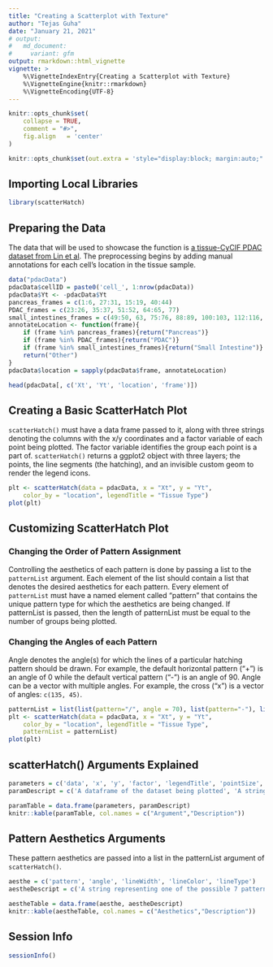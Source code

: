 ```yaml
---
title: "Creating a Scatterplot with Texture"
author: "Tejas Guha"
date: "January 21, 2021"
# output:
#   md_document:
#     variant: gfm
output: rmarkdown::html_vignette
vignette: >
    %\VignetteIndexEntry{Creating a Scatterplot with Texture}
    %\VignetteEngine{knitr::rmarkdown}
    %\VignetteEncoding{UTF-8}
---
```


```r
knitr::opts_chunk$set(
    collapse = TRUE,
    comment = "#>",
    fig.align   = 'center'
)

knitr::opts_chunk$set(out.extra = 'style="display:block; margin:auto;"')  # center

```



## Importing Local Libraries
```r
library(scatterHatch)
```

## Preparing the Data
The data that will be used to showcase the function is [a tissue-CyCIF PDAC dataset from Lin et al](http://spatial.rc.fas.harvard.edu/spatialgiotto/giotto.cycif.html).  The preprocessing begins by adding manual annotations for each cell's location in the tissue sample.

```r
data("pdacData")
pdacData$cellID = paste0('cell_', 1:nrow(pdacData))
pdacData$Yt <- -pdacData$Yt
pancreas_frames = c(1:6, 27:31, 15:19, 40:44)
PDAC_frames = c(23:26, 35:37, 51:52, 64:65, 77)
small_intestines_frames = c(49:50, 63, 75:76, 88:89, 100:103, 112:116, 125:129, 137:140)
annotateLocation <- function(frame){
    if (frame %in% pancreas_frames){return("Pancreas")}
    if (frame %in% PDAC_frames){return("PDAC")}
    if (frame %in% small_intestines_frames){return("Small Intestine")}
    return("Other")
}
pdacData$location = sapply(pdacData$frame, annotateLocation)

head(pdacData[, c('Xt', 'Yt', 'location', 'frame')])
```

## Creating a Basic ScatterHatch Plot

```scatterHatch()``` must have a data frame passed to it, along with three strings denoting the columns with the x/y coordinates and a factor variable of each point being plotted.  The factor variable identifies the group each point is a part of.
```scatterHatch()``` returns a ggplot2 object with three layers; the points, the line segments (the hatching), and an invisible custom geom to render the legend icons.  
```r
plt <- scatterHatch(data = pdacData, x = "Xt", y = "Yt", 
    color_by = "location", legendTitle = "Tissue Type")
plot(plt)
```

## Customizing ScatterHatch Plot
### Changing the Order of Pattern Assignment
Controlling the aesthetics of each pattern is done by passing a list to the ```patternList``` argument.  Each element of the list should contain a list that denotes the desired aesthetics for each pattern.  Every element of ```patternList``` must have a named element called "pattern" that contains the unique pattern type for which the aesthetics are being changed.  If patternList is passed, then the length of patternList must be equal to the number of groups being plotted.

### Changing the Angles of each Pattern
Angle denotes the angle(s) for which the lines of a particular hatching pattern should be drawn.  For example, the default horizontal pattern ("+") is an angle of 0 while the default vertical pattern ("-") is an angle of 90.  Angle can be a vector with multiple angles.  For example, the cross ("x") is a vector of angles: `c(135, 45)`. 

```r
patternList = list(list(pattern="/", angle = 70), list(pattern="-"), list(pattern="x", angle = c(135, 90, 45), lineWidth = 0.2), list(pattern="+"))
plt <- scatterHatch(data = pdacData, x = "Xt", y = "Yt", 
    color_by = "location", legendTitle = "Tissue Type", 
    patternList = patternList)
plot(plt)
```

## scatterHatch() Arguments Explained
```r
parameters = c('data', 'x', 'y', 'factor', 'legendTitle', 'pointSize', 'pointAlpha', 'gridSize', 'sparsePoints', 'patternList', 'colorPalette')
paramDescript = c('A dataframe of the dataset being plotted', 'A string describing the column name with the x-coordinates of the points being plotted', 'A string describing the column name with the y-coordinates of the points being plotted', 'A string describing the column name of the factor variable', 'The legend title', 'ggplot2 point size', 'Transparency of each point', 'Integer describing the precision of the hatched patterns.  Larger the value, greater the precision at the expense of efficiency.  Default segregates plots into 10000 bins', 'A logical vector that denotes the outlying points.  Default utilizies an in-built sparsity detector', 'List containing the aesthethics of each pattern', 'Character vector describing the point color of each group; default is color-blind friendly and uses colors from the dittoSeq package')

paramTable = data.frame(parameters, paramDescript)
knitr::kable(paramTable, col.names = c("Argument","Description"))

```

## Pattern Aesthetics Arguments
These pattern aesthetics are passed into a list in the patternList argument of ```scatterHatch()```.

```r
aesthe = c('pattern', 'angle', 'lineWidth', 'lineColor', 'lineType')
aestheDescript = c('A string representing one of the possible 7 patterns to be used: (horizontal or "-"), (vertical or "|"), (positiveDiagonal or "/"), (negativeDiagonal or "\\"), (checkers or "+"), (cross or "x"), and (blank or "").', 'Vector or number denoting at what angle(s) the lines in a hatching pattern should be drawn - e.g. `c(45, 90, 135)`', 'Number representing the width of the lines in the pattern', 'String representing the colors of the lines in the pattern (black, white, etc.)', 'String representing the type of lines in the pattern (solid, dashed, etc.)')

aestheTable = data.frame(aesthe, aestheDescript)
knitr::kable(aestheTable, col.names = c("Aesthetics","Description"))
```


## Session Info
```r
sessionInfo()
```